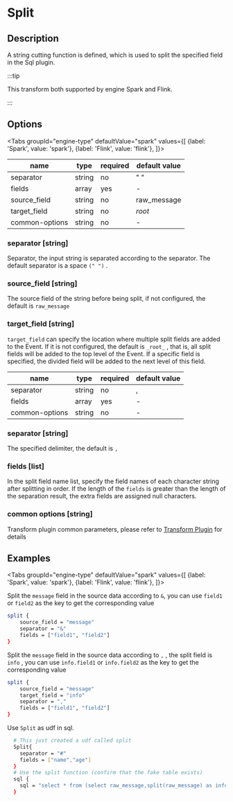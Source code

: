 
# Split

## Description

A string cutting function is defined, which is used to split the specified field in the Sql plugin.

:::tip

This transform both supported by engine Spark and Flink.

:::

## Options

<Tabs
    groupId="engine-type"
    defaultValue="spark"
    values={[
        {label: 'Spark', value: 'spark'},
        {label: 'Flink', value: 'flink'},
    ]}>
<TabItem value="spark">

| name           | type   | required | default value |
| -------------- | ------ | -------- | ------------- |
| separator      | string | no       | " "      |
| fields         | array  | yes      | -             |
| source_field   | string | no       | raw_message   |
| target_field   | string | no       | *root*        |
| common-options | string | no       | -             |

### separator [string]

Separator, the input string is separated according to the separator. The default separator is a space `(" ")` .

### source_field [string]

The source field of the string before being split, if not configured, the default is `raw_message`

### target_field [string]

`target_field` can specify the location where multiple split fields are added to the Event. If it is not configured, the default is `_root_` , that is, all split fields will be added to the top level of the Event. If a specific field is specified, the divided field will be added to the next level of this field.

</TabItem>
<TabItem value="flink">

| name           | type   | required | default value |
| -------------- | ------ | -------- | ------------- |
| separator      | string | no       | ,             |
| fields         | array  | yes      | -             |
| common-options | string | no       | -             |

### separator [string]

The specified delimiter, the default is `,`

</TabItem>
</Tabs>

### fields [list]

In the split field name list, specify the field names of each character string after splitting in order. If the length of the `fields` is greater than the length of the separation result, the extra fields are assigned null characters.

### common options [string]

Transform plugin common parameters, please refer to [Transform Plugin](common-options.mdx) for details

## Examples

<Tabs
    groupId="engine-type"
    defaultValue="spark"
    values={[
        {label: 'Spark', value: 'spark'},
        {label: 'Flink', value: 'flink'},
    ]}>
<TabItem value="spark">

Split the `message` field in the source data according to `&`, you can use `field1` or `field2` as the key to get the corresponding value

```bash
split {
    source_field = "message"
    separator = "&"
    fields = ["field1", "field2"]
}
```

Split the `message` field in the source data according to `,` , the split field is `info` , you can use `info.field1` or `info.field2` as the key to get the corresponding value

```bash
split {
    source_field = "message"
    target_field = "info"
    separator = ","
    fields = ["field1", "field2"]
}
```

</TabItem>
<TabItem value="flink">

</TabItem>
</Tabs>

Use `Split` as udf in sql.

```bash
  # This just created a udf called split
  Split{
    separator = "#"
    fields = ["name","age"]
  }
  # Use the split function (confirm that the fake table exists)
  sql {
    sql = "select * from (select raw_message,split(raw_message) as info_row from fake) t1"
  }
```
